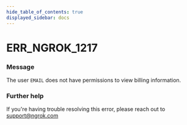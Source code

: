 ```yaml
---
hide_table_of_contents: true
displayed_sidebar: docs
---
```



# ERR_NGROK_1217

### Message

The user `EMAIL` does not have permissions to view billing information.

<ErrorDetails error="err_ngrok_1217" />

### Further help

If you're having trouble resolving this error, please reach out to [support@ngrok.com](mailto:support@ngrok.com?subject=Help%20with%20ERR_NGROK_1217)

